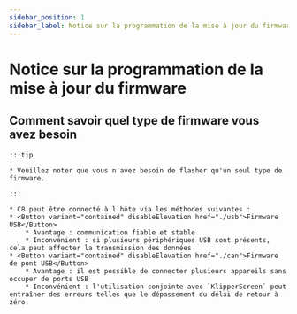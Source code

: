 ```yaml
---
sidebar_position: 1
sidebar_label: Notice sur la programmation de la mise à jour du firmware
---
```


# Notice sur la programmation de la mise à jour du firmware
    
## Comment savoir quel type de firmware vous avez besoin

    :::tip

    * Veuillez noter que vous n'avez besoin de flasher qu'un seul type de firmware.

    :::
    
    * C8 peut être connecté à l'hôte via les méthodes suivantes :
    * <Button variant="contained" disableElevation href="./usb">Firmware USB</Button>
        * Avantage : communication fiable et stable
        * Inconvénient : si plusieurs périphériques USB sont présents, cela peut affecter la transmission des données
    * <Button variant="contained" disableElevation href="./can">Firmware de pont USB</Button>
        * Avantage : il est possible de connecter plusieurs appareils sans occuper de ports USB
        * Inconvénient : l'utilisation conjointe avec `KlipperScreen` peut entraîner des erreurs telles que le dépassement du délai de retour à zéro.
